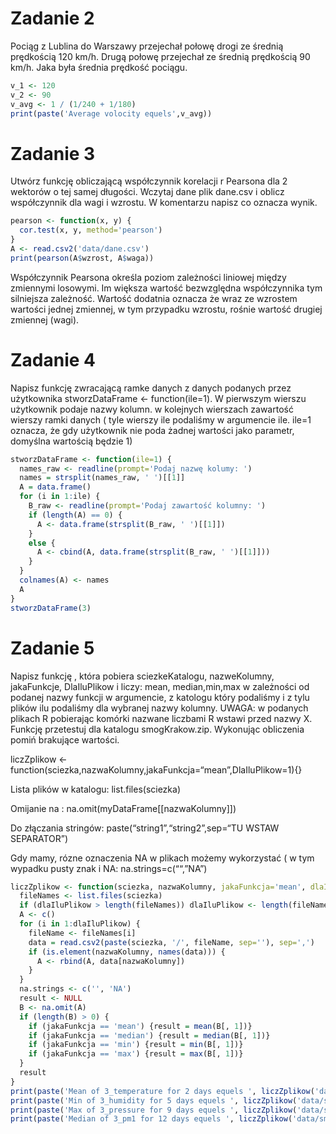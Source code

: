 # Zadanie 2

Pociąg z Lublina do Warszawy przejechał połowę drogi ze średnią prędkością 120 km/h. Drugą połowę przejechał ze średnią prędkością 90 km/h. Jaka była średnia prędkość pociągu.

```{r}
v_1 <- 120
v_2 <- 90
v_avg <- 1 / (1/240 + 1/180)
print(paste('Average volocity equels',v_avg))
```
# Zadanie 3

Utwórz funkcję obliczającą współczynnik korelacji r Pearsona dla 2 wektorów o tej samej długości.
Wczytaj dane plik dane.csv i oblicz współczynnik dla wagi i wzrostu. W komentarzu napisz co oznacza wynik.

```{r}
pearson <- function(x, y) {
  cor.test(x, y, method='pearson')
}
A <- read.csv2('data/dane.csv')
print(pearson(A$wzrost, A$waga))
```
Współczynnik Pearsona określa poziom zależności liniowej między zmiennymi losowymi. Im większa wartość bezwzględna współczynnika tym silniejsza zależność. Wartość dodatnia oznacza że wraz ze wzrostem wartości jednej zmiennej, w tym przypadku wzrostu, rośnie wartość drugiej zmiennej (wagi).

# Zadanie 4

Napisz funkcję zwracającą ramke danych z danych podanych przez użytkownika
stworzDataFrame <- function(ile=1). W pierwszym wierszu użytkownik podaje nazwy kolumn. w kolejnych wierszach zawartość wierszy ramki danych ( tyle wierszy ile podaliśmy w argumencie ile. ile=1 oznacza, że gdy użytkownik nie poda żadnej wartości jako parametr, domyślna wartością będzie 1)

```{r}
stworzDataFrame <- function(ile=1) {
  names_raw <- readline(prompt='Podaj nazwę kolumy: ')
  names = strsplit(names_raw, ' ')[[1]]
  A = data.frame()
  for (i in 1:ile) {
    B_raw <- readline(prompt='Podaj zawartość kolumny: ')
    if (length(A) == 0) { 
      A <- data.frame(strsplit(B_raw, ' ')[[1]])
    } 
    else {
      A <- cbind(A, data.frame(strsplit(B_raw, ' ')[[1]]))
    }
  }
  colnames(A) <- names
  A
}
stworzDataFrame(3)
```

# Zadanie 5

Napisz funkcję , która pobiera sciezkeKatalogu, nazweKolumny, jakaFunkcje, DlaIluPlikow i liczy: mean, median,min,max w zależności od podanej nazwy funkcji w argumencie, z katologu który podaliśmy i z tylu plików ilu podaliśmy dla wybranej nazwy kolumny. UWAGA: w podanych plikach R pobierając komórki nazwane liczbami R wstawi przed nazwy X. Funkcję przetestuj dla katalogu smogKrakow.zip.  Wykonując obliczenia pomiń brakujące wartości.

liczZplikow <- function(sciezka,nazwaKolumny,jakaFunkcja="mean",DlaIluPlikow=1){}
 
Lista plików w katalogu: 
list.files(sciezka)
 
Omijanie na : na.omit(myDataFrame[[nazwaKolumny]])

Do złączania stringów: 
paste("string1","string2",sep="TU WSTAW SEPARATOR")

Gdy mamy, rózne oznaczenia NA w plikach możemy wykorzystać ( w tym wypadku pusty znak i NA: na.strings=c("","NA")

```{r}
liczZplikow <- function(sciezka, nazwaKolumny, jakaFunkcja='mean', dlaIluPlikow=1) {
  fileNames <- list.files(sciezka)
  if (dlaIluPlikow > length(fileNames)) dlaIluPlikow <- length(fileNames)
  A <- c()
  for (i in 1:dlaIluPlikow) {
    fileName <- fileNames[i]
    data = read.csv2(paste(sciezka, '/', fileName, sep=''), sep=',')
    if (is.element(nazwaKolumny, names(data))) {
      A <- rbind(A, data[nazwaKolumny])
    }
  }
  na.strings <- c('', 'NA')
  result <- NULL
  B <- na.omit(A)
  if (length(B) > 0) {
    if (jakaFunkcja == 'mean') {result = mean(B[, 1])}
    if (jakaFunkcja == 'median') {result = median(B[, 1])}
    if (jakaFunkcja == 'min') {result = min(B[, 1])}
    if (jakaFunkcja == 'max') {result = max(B[, 1])}
  }
  result
}
print(paste('Mean of 3_temperature for 2 days equels ', liczZplikow('data/smogKrakow2', 'X3_temperature', jakaFunkcja='mean', dlaIluPlikow=2)))
print(paste('Min of 3_humidity for 5 days equels ', liczZplikow('data/smogKrakow2', 'X3_temperature', jakaFunkcja='min', dlaIluPlikow=5)))
print(paste('Max of 3_pressure for 9 days equels ', liczZplikow('data/smogKrakow2', 'X3_temperature', jakaFunkcja='max', dlaIluPlikow=9)))
print(paste('Median of 3_pm1 for 12 days equels ', liczZplikow('data/smogKrakow2', 'X3_temperature', jakaFunkcja='median', dlaIluPlikow=12)))
```

